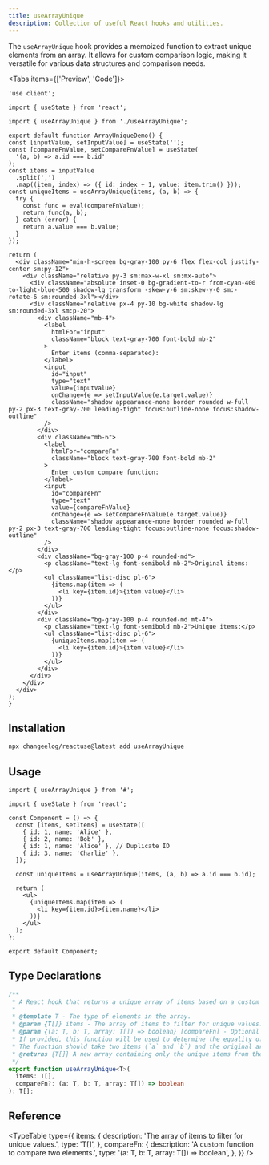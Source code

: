 ```yaml
---
title: useArrayUnique
description: Collection of useful React hooks and utilities.
---
```


The `useArrayUnique` hook provides a memoized function to extract unique elements from an array. It allows for custom comparison logic, making it versatile for various data structures and comparison needs.

<Tabs items={['Preview', 'Code']}>
  <Tab value="Preview">
    <ArrayUniqueDemo />
  </Tab>
  <Tab value="Code">
  ```tsx
'use client';

import { useState } from 'react';

import { useArrayUnique } from './useArrayUnique';

export default function ArrayUniqueDemo() {
  const [inputValue, setInputValue] = useState('');
  const [compareFnValue, setCompareFnValue] = useState(
    '(a, b) => a.id === b.id'
  );
  const items = inputValue
    .split(',')
    .map((item, index) => ({ id: index + 1, value: item.trim() }));
  const uniqueItems = useArrayUnique(items, (a, b) => {
    try {
      const func = eval(compareFnValue);
      return func(a, b);
    } catch (error) {
      return a.value === b.value;
    }
  });

  return (
    <div className="min-h-screen bg-gray-100 py-6 flex flex-col justify-center sm:py-12">
      <div className="relative py-3 sm:max-w-xl sm:mx-auto">
        <div className="absolute inset-0 bg-gradient-to-r from-cyan-400 to-light-blue-500 shadow-lg transform -skew-y-6 sm:skew-y-0 sm:-rotate-6 sm:rounded-3xl"></div>
        <div className="relative px-4 py-10 bg-white shadow-lg sm:rounded-3xl sm:p-20">
          <div className="mb-4">
            <label
              htmlFor="input"
              className="block text-gray-700 font-bold mb-2"
            >
              Enter items (comma-separated):
            </label>
            <input
              id="input"
              type="text"
              value={inputValue}
              onChange={e => setInputValue(e.target.value)}
              className="shadow appearance-none border rounded w-full py-2 px-3 text-gray-700 leading-tight focus:outline-none focus:shadow-outline"
            />
          </div>
          <div className="mb-6">
            <label
              htmlFor="compareFn"
              className="block text-gray-700 font-bold mb-2"
            >
              Enter custom compare function:
            </label>
            <input
              id="compareFn"
              type="text"
              value={compareFnValue}
              onChange={e => setCompareFnValue(e.target.value)}
              className="shadow appearance-none border rounded w-full py-2 px-3 text-gray-700 leading-tight focus:outline-none focus:shadow-outline"
            />
          </div>
          <div className="bg-gray-100 p-4 rounded-md">
            <p className="text-lg font-semibold mb-2">Original items:</p>
            <ul className="list-disc pl-6">
              {items.map(item => (
                <li key={item.id}>{item.value}</li>
              ))}
            </ul>
          </div>
          <div className="bg-gray-100 p-4 rounded-md mt-4">
            <p className="text-lg font-semibold mb-2">Unique items:</p>
            <ul className="list-disc pl-6">
              {uniqueItems.map(item => (
                <li key={item.id}>{item.value}</li>
              ))}
            </ul>
          </div>
        </div>
      </div>
    </div>
  );
}
  ```
  </Tab>
  </Tabs>

  ## Installation

```bash
npx changeelog/reactuse@latest add useArrayUnique
```

## Usage

```tsx
import { useArrayUnique } from '#';

import { useState } from 'react';

const Component = () => {
  const [items, setItems] = useState([
    { id: 1, name: 'Alice' },
    { id: 2, name: 'Bob' },
    { id: 1, name: 'Alice' }, // Duplicate ID
    { id: 3, name: 'Charlie' },
  ]);

  const uniqueItems = useArrayUnique(items, (a, b) => a.id === b.id);

  return (
    <ul>
      {uniqueItems.map(item => (
        <li key={item.id}>{item.name}</li>
      ))}
    </ul>
  );
};

export default Component;
```

## Type Declarations

```typescript
/**
 * A React hook that returns a unique array of items based on a custom comparison function.
 *
 * @template T - The type of elements in the array.
 * @param {T[]} items - The array of items to filter for unique values. If `items` is not an array, the hook returns an empty array.
 * @param {(a: T, b: T, array: T[]) => boolean} [compareFn] - Optional custom comparison function.
 * If provided, this function will be used to determine the equality of two items.
 * The function should take two items (`a` and `b`) and the original array as arguments and return `true` if they are considered equal, `false` otherwise.
 * @returns {T[]} A new array containing only the unique items from the input array.
 */
export function useArrayUnique<T>(
  items: T[],
  compareFn?: (a: T, b: T, array: T[]) => boolean
): T[];
```

## Reference

<TypeTable
  type={{
    items: {
      description: 'The array of items to filter for unique values.',
      type: 'T[]',
    },
    compareFn: {
      description: 'A custom function to compare two elements.',
      type: '(a: T, b: T, array: T[]) => boolean',
    },
  }}
/>
